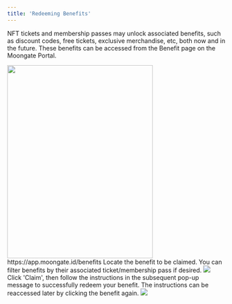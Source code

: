 ```yaml
---
title: 'Redeeming Benefits'
---
```

NFT tickets and membership passes may unlock associated benefits, such as discount codes, free tickets, exclusive merchandise, etc, both now and in the future. These benefits can be accessed from the Benefit page on the Moongate Portal.

<Steps>
    <Step title="Navigate to the 'Benefit' tab">
        <img height="446" width="336" src="/user-guide/images/the-basics/benefits/benefit tab.png"/>
        https://app.moongate.id/benefits
    </Step>
    <Step title="Select benefit to be claimed">
        Locate the benefit to be claimed. You can filter benefits by their associated ticket/membership pass if desired.
        <img src="/user-guide/images/the-basics/benefits/all benefits.png"/>
    </Step>
    <Step title="Claim and redeem the benefit">
        Click 'Claim', then follow the instructions in the subsequent pop-up message to successfully redeem your benefit. The instructions 
        can be reaccessed later by clicking the benefit again.
        <img src="/user-guide/images/the-basics/benefits/pop-up.png"/>
    </Step>    
</Steps>